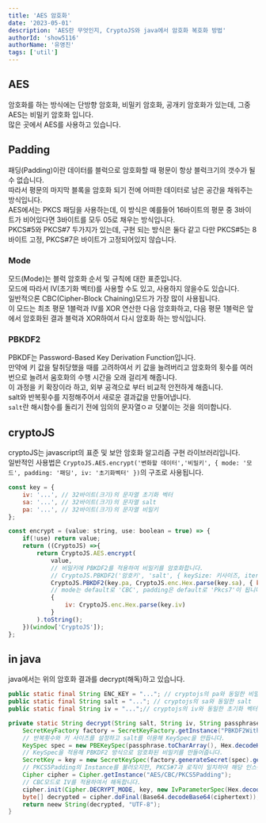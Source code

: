 ```yaml
---
title: 'AES 암호화'
date: '2023-05-01'
description: 'AES란 무엇인지, CryptoJS와 java에서 암호화 복호화 방법'
authorId: 'show5116'
authorName: '유영진'
tags: ['util']
---
```


## AES

암호화를 하는 방식에는 단방향 암호화, 비밀키 암호화, 공개키 암호화가 있는데, 그중 AES는 비밀키 암호화 입니다.<br/>
많은 곳에서 AES를 사용하고 있습니다.

## Padding

패딩(Padding)이란 데이터를 블럭으로 암호화할 때 평문이 항상 블럭크기의 갯수가 될 수 없습니다.<br/>
따라서 평문의 마지막 블록을 암호화 되기 전에 어떠한 데이터로 남은 공간을 채워주는 방식입니다.<br/>
AES에서는 PKCS 패딩을 사용하는데, 이 방식은 예를들어 16바이트의 평문 중 3바이트가 비어있다면 3바이트를 모두 05로 채우는 방식입니다.<br/>
PKCS#5와 PKCS#7 두가지가 있는데, 구현 되는 방식은 둘다 같고 다만 PKCS#5는 8바이트 고정, PKCS#7은 바이트가 고정되어있지 않습니다.<br/>

### Mode

모드(Mode)는 블럭 암호화 순서 및 규칙에 대한 표준입니다.<br/>
모드에 따라서 IV(초기화 벡터)를 사용할 수도 있고, 사용하지 않을수도 있습니다.<br/>
일반적으론 CBC(Cipher-Block Chaining)모드가 가장 많이 사용됩니다.<br/>
이 모드는 최초 평문 1블럭과 IV를 XOR 연산한 다음 암호화하고, 다음 평문 1블럭은 앞에서 암호화된 결과 블럭과 XOR하여서 다시 암호화 하는 방식입니다.

### PBKDF2

PBKDF는 Password-Based Key Derivation Function입니다.<br/>
만약에 키 값을 탈취당했을 때를 고려하여서 키 값을 늘려버리고 암호화의 횟수를 여러번으로 늘려서 움호화의 수행 시간을 오래 걸리게 해줍니다.<br/>
이 과정을 키 확장이라 하고, 외부 공격으로 부터 비교적 안전하게 해줍니다.<br/>
salt와 반복횟수를 지정해주어서 새로운 결과값을 만들어냅니다.<br/>
`salt`란 해시함수를 돌리기 전에 임의의 문자열ㅇㄹ 덧붙이는 것을 의미합니다.

## cryptoJS

cryptoJS는 javascript의 표준 및 보안 암호화 알고리즘 구현 라이브러리입니다.<br/>
일반적인 사용법은 `CryptoJS.AES.encrypt('변화할 데이터','비밀키', { mode: '모드', padding: '패딩', iv: '초기화벡터' })`의 구조로 사용됩니다.

```js
const key = {
	iv: '...', // 32바이트(크기)의 문자열 초기화 벡터
	sa: '...', // 32바이트(크기)의 문자열 salt
	pa: '...', // 32바이트(크기)의 문자열 비밀키
};

const encrypt = (value: string, use: boolean = true) => {
	if(!use) return value;
	return ((CryptoJS) =>{
		return CryptoJS.AES.encrypt(
			value,
			// 비밀키에 PBKDF2를 적용하여 비밀키를 암호화합니다.
			// CryptoJS.PBKDF2('암호키', 'salt', { keySize: 키사이즈, iterations: 반복횟수 })
			CryptoJS.PBKDF2(key.pa, CryptoJS.enc.Hex.parse(key.sa), { keySize: 4, iterations: 1000 }),
			// mode는 default로 'CBC', padding은 default로 'Pkcs7'이 됩니다.
			{
				iv: CryptoJS.enc.Hex.parse(key.iv)
			}
		).toString();
	})(window['CryptoJS']);
};
```

## in java

java에서는 위의 암호화 결과를 decrypt(해독)하고 있습니다.<br/>

```java
public static final String ENC_KEY = "..."; // cryptojs의 pa와 동일한 비밀키
public static final String salt = "..."; // cryptojs의 sa와 동일한 salt
public static final String iv = "...";// cryptojs의 iv와 동일한 초기화 벡터

private static String decrypt(String salt, String iv, String passphrase, String ciphertext, int iterationCount, int keySize) throws Exception {
	SecretKeyFactory factory = SecretKeyFactory.getInstance("PBKDF2WithHmacSHA1");
	// 반복횟수와 키 사이즈를 설정하고 salt를 이용해 KeySpec을 만듭니다.
	KeySpec spec = new PBEKeySpec(passphrase.toCharArray(), Hex.decodeHx(salt.toCharArray()), iterationCount, keySize);
	// KeySpec을 적용해 PBKDF2 방식으로 암호화된 비밀키를 만들어줍니다.
	SecretKey = key = new SecretKeySpec(factory.generateSecret(spec).getEncoded(), "AES");
	// PKCS5Padding의 Instance를 불러오지만, PKCS#7과 로직이 일치하여 해당 인스턴스만 존재합니다.
	Cipher cipher = Cipher.getInstance("AES/CBC/PKCS5Padding");
	// CBC모드로 IV를 적용하여서 해독합니다.
	cipher.init(Cipher.DECRYPT_MODE, key, new IvParameterSpec(Hex.decodeHex(iv.toCharArray())));
	byte[] decrypted = cipher.doFinal(Base64.decodeBase64(ciphertext));
	return neew String(decrypted, "UTF-8");
}
```
